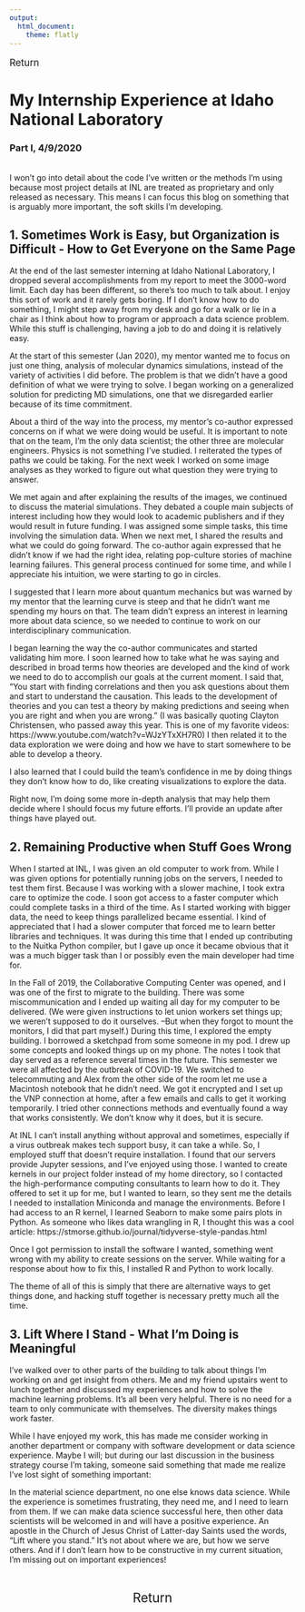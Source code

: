 ```yaml
---
output: 
  html_document:
    theme: flatly
---
```


<div style="font-size: 1.2em; margin-bottom: 1em; margin-top: 0.9em; cursor:pointer;">
<a onclick="window.history.back();">Return</a>
</div>

# My Internship Experience at Idaho National Laboratory
### Part I, 4/9/2020

</br>
I won't go into detail about the code I've written or the methods I'm using because most project details at INL are treated as proprietary and only released as necessary. This means I can focus this blog on something that is arguably more important, the soft skills I'm developing.

## 1. Sometimes Work is Easy, but Organization is Difficult - How to Get Everyone on the Same Page
At the end of the last semester interning at Idaho National Laboratory, I dropped several accomplishments from my report to meet the 3000-word limit. Each day has been different, so there’s too much to talk about. I enjoy this sort of work and it rarely gets boring. If I don’t know how to do something, I might step away from my desk and go for a walk or lie in a chair as I think about how to program or approach a data science problem. While this stuff is challenging, having a job to do and doing it is relatively easy.

At the start of this semester (Jan 2020), my mentor wanted me to focus on just one thing, analysis of molecular dynamics simulations, instead of the variety of activities I did before. The problem is that we didn’t have a good definition of what we were trying to solve. I began working on a generalized solution for predicting MD simulations, one that we disregarded earlier because of its time commitment.

About a third of the way into the process, my mentor’s co-author expressed concerns on if what we were doing would be useful. It is important to note that on the team, I’m the only data scientist; the other three are molecular engineers. Physics is not something I’ve studied. I reiterated the types of paths we could be taking. For the next week I worked on some image analyses as they worked to figure out what question they were trying to answer.

We met again and after explaining the results of the images, we continued to discuss the material simulations. They debated a couple main subjects of interest including how they would look to academic publishers and if they would result in future funding. I was assigned some simple tasks, this time involving the simulation data. When we next met, I shared the results and what we could do going forward. The co-author again expressed that he didn’t know if we had the right idea, relating pop-culture stories of machine learning failures. This general process continued for some time, and while I appreciate his intuition, we were starting to go in circles.

I suggested that I learn more about quantum mechanics but was warned by my mentor that the learning curve is steep and that he didn’t want me spending my hours on that. The team didn’t express an interest in learning more about data science, so we needed to continue to work on our interdisciplinary communication.

I began learning the way the co-author communicates and started validating him more. I soon learned how to take what he was saying and described in broad terms how theories are developed and the kind of work we need to do to accomplish our goals at the current moment. I said that, "You start with finding correlations and then you ask questions about them and start to understand the causation. This leads to the development of theories and you can test a theory by making predictions and seeing when you are right and when you are wrong." (I was basically quoting Clayton Christensen, who passed away this year. This is one of my favorite videos: https://www.youtube.com/watch?v=WJzYTxXH7R0) I then related it to the data exploration we were doing and how we have to start somewhere to be able to develop a theory.

I also learned that I could build the team’s confidence in me by doing things they don’t know how to do, like creating visualizations to explore the data.

Right now, I’m doing some more in-depth analysis that may help them decide where I should focus my future efforts. I’ll provide an update after things have played out.

## 2. Remaining Productive when Stuff Goes Wrong
When I started at INL, I was given an old computer to work from. While I was given options for potentially running jobs on the servers, I needed to test them first. Because I was working with a slower machine, I took extra care to optimize the code. I soon got access to a faster computer which could complete tasks in a third of the time. As I started working with bigger data, the need to keep things parallelized became essential. I kind of appreciated that I had a slower computer that forced me to learn better libraries and techniques. It was during this time that I ended up contributing to the Nuitka Python compiler, but I gave up once it became obvious that it was a much bigger task than I or possibly even the main developer had time for.

In the Fall of 2019, the Collaborative Computing Center was opened, and I was one of the first to migrate to the building. There was some miscommunication and I ended up waiting all day for my computer to be delivered. (We were given instructions to let union workers set things up; we weren’t supposed to do it ourselves. –But when they forgot to mount the monitors, I did that part myself.) During this time, I explored the empty building. I borrowed a sketchpad from some someone in my pod. I drew up some concepts and looked things up on my phone. The notes I took that day served as a reference several times in the future.
This semester we were all affected by the outbreak of COVID-19. We switched to telecommuting and Alex from the other side of the room let me use a Macintosh notebook that he didn’t need. We got it encrypted and I set up the VNP connection at home, after a few emails and calls to get it working temporarily. I tried other connections methods and eventually found a way that works consistently. We don’t know why it does, but it is secure.

At INL I can’t install anything without approval and sometimes, especially if a virus outbreak makes tech support busy, it can take a while. So, I employed stuff that doesn’t require installation. I found that our servers provide Jupyter sessions, and I’ve enjoyed using those. I wanted to create kernels in our project folder instead of my home directory, so I contacted the high-performance computing consultants to learn how to do it. They offered to set it up for me, but I wanted to learn, so they sent me the details I needed to installation Miniconda and manage the environments. Before I had access to an R kernel, I learned Seaborn to make some pairs plots in Python. As someone who likes data wrangling in R, I thought this was a cool article: https://stmorse.github.io/journal/tidyverse-style-pandas.html

Once I got permission to install the software I wanted, something went wrong with  my ability to create sessions on the server. While waiting for a response about how to fix this, I installed R and Python to work locally.

The theme of all of this is simply that there are alternative ways to get things done, and hacking stuff together is necessary pretty much all the time.

## 3. Lift Where I Stand - What I'm Doing is Meaningful
I’ve walked over to other parts of the building to talk about things I’m working on and get insight from others. Me and my friend upstairs went to lunch together and discussed my experiences and how to solve the machine learning problems. It’s all been very helpful. There is no need for a team to only communicate with themselves. The diversity makes things work faster.

While I have enjoyed my work, this has made me consider working in another department or company with software development or data science experience. Maybe I will; but during our last discussion in the business strategy course I’m taking, someone said something that made me realize I’ve lost sight of something important:

In the material science department, no one else knows data science. While the experience is sometimes frustrating, they need me, and I need to learn from them. If we can make data science successful here, then other data scientists will be welcomed in and will have a positive experience. An apostle in the Church of Jesus Christ of Latter-day Saints used the words, “Lift where you stand.” It’s not about where we are, but how we serve others. And if I don’t learn how to be constructive in my current situation, I’m missing out on important experiences!


<div style="text-align: center; font-size: 1.6em; margin-bottom: 2em; margin-top: 2em; cursor:pointer;">
<a onclick="window.history.back();">Return</a>
</div>
